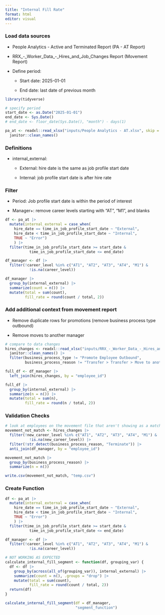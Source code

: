 ```yaml
---
title: "Internal Fill Rate"
format: html
editor: visual
---
```


### Load data sources

-   People Analytics - Active and Terminated Report (PA - AT Report)

-   RRX\_-\_Worker_Data\_-\_Hires_and_Job_Changes Report (Movement Report)

-   Define period:

    -   Start date: 2025-01-01

    -   End date: last date of previous month

```r
library(tidyverse)

# specify period
start_date <- as.Date("2025-01-01")
end_date <- Sys.Date()
# end_date <- floor_date(Sys.Date(), "month") - days(1)

pa_at <- readxl::read_xlsx("inputs/People Analytics - AT.xlsx", skip = 1) |> 
  janitor::clean_names()
```

### Definitions

-   internal_external:

    -   External: hire date is the same as job profile start date

    -   Internal: job profile start date is after hire rate

### Filter

-   Period: Job profile start date is within the period of interest

-   Manager+: remove career levels starting with "AT", "M1", and blanks

```r
df <- pa_at |> 
  mutate(internal_external = case_when(
    hire_date == time_in_job_profile_start_date ~ "External",
    hire_date < time_in_job_profile_start_date ~ "Internal",
    TRUE ~ "Error")
    ) |>
  filter(time_in_job_profile_start_date >= start_date &
           time_in_job_profile_start_date <= end_date)

df_manager <- df |> 
  filter(!career_level %in% c("AT1", "AT2", "AT3", "AT4", "M1") & 
           !is.na(career_level))

df_manager |> 
  group_by(internal_external) |> 
  summarize(count = n()) |> 
  mutate(total = sum(count),
         fill_rate = round(count / total, 2))
```

### Add additional context from movement report

-   Remove duplicate rows for promotions (remove business process type outbound)

-   Remove moves to another manager

```r
# compare to data changes 
hires_changes <- readxl::read_xlsx("inputs/RRX_-_Worker_Data_-_Hires_and_Job_Changes.xlsx", skip = 7) |> 
  janitor::clean_names() |> 
  filter(business_process_type != "Promote Employee Outbound",
         business_process_reason != "Transfer > Transfer > Move to another Manager")

full_df <- df_manager |> 
  left_join(hires_changes, by = "employee_id")

full_df |> 
  group_by(internal_external) |> 
  summarize(n = n()) |> 
  mutate(total = sum(n),
         fill_rate = round(n / total, 2))
```

### Validation Checks

```r
# look at employees on the movement file that aren't showing as a match
movement_not_match <- hires_changes |> 
  filter(!new_career_level %in% c("AT1", "AT2", "AT3", "AT4", "M1") & 
           !is.na(new_career_level)) |> 
  filter(!str_detect(business_process_reason, "Terminate")) |> 
  anti_join(df_manager, by = "employee_id")

movement_not_match |> 
  group_by(business_process_reason) |> 
  summarize(n = n())

write.csv(movement_not_match, "temp.csv")
```

### Create Function

```r
df <- pa_at |> 
  mutate(internal_external = case_when(
    hire_date == time_in_job_profile_start_date ~ "External",
    hire_date < time_in_job_profile_start_date ~ "Internal",
    TRUE ~ "Error")
    ) |>
  filter(time_in_job_profile_start_date >= start_date &
           time_in_job_profile_start_date <= end_date)

df_manager <- df |> 
  filter(!career_level %in% c("AT1", "AT2", "AT3", "AT4", "M1") & 
           !is.na(career_level))

# NOT WORKING AS EXPECTED 
calculate_internal_fill_segment <- function(df, grouping_var) {
  df <- df |> 
    group_by(across(all_of(grouping_var)), internal_external) |> 
    summarize(count = n(), .groups = "drop") |> 
    mutate(total = sum(count),
           fill_rate = round(count / total, 2))
  return(df)
}

calculate_internal_fill_segment(df = df_manager,
                                "segment_function")
```
